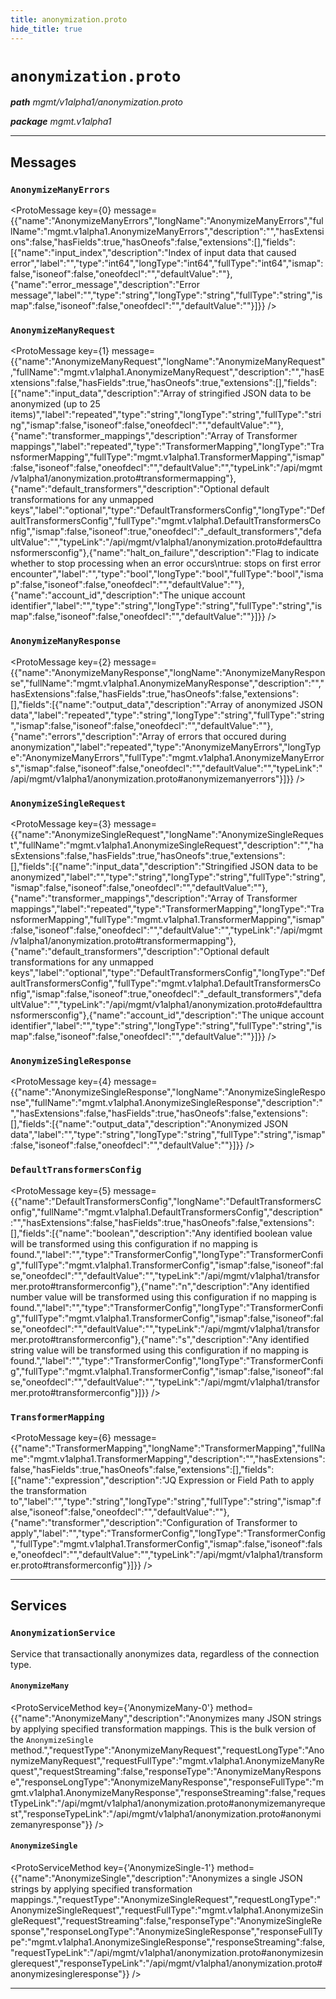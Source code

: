```yaml
---
title: anonymization.proto
hide_title: true
---
```



# `anonymization.proto`
_**path** mgmt/v1alpha1/anonymization.proto_

_**package** mgmt.v1alpha1_



---

## Messages


### `AnonymizeManyErrors`
<ProtoMessage key={0} message={{"name":"AnonymizeManyErrors","longName":"AnonymizeManyErrors","fullName":"mgmt.v1alpha1.AnonymizeManyErrors","description":"","hasExtensions":false,"hasFields":true,"hasOneofs":false,"extensions":[],"fields":[{"name":"input_index","description":"Index of input data that caused error","label":"","type":"int64","longType":"int64","fullType":"int64","ismap":false,"isoneof":false,"oneofdecl":"","defaultValue":""},{"name":"error_message","description":"Error message","label":"","type":"string","longType":"string","fullType":"string","ismap":false,"isoneof":false,"oneofdecl":"","defaultValue":""}]}} />


### `AnonymizeManyRequest`
<ProtoMessage key={1} message={{"name":"AnonymizeManyRequest","longName":"AnonymizeManyRequest","fullName":"mgmt.v1alpha1.AnonymizeManyRequest","description":"","hasExtensions":false,"hasFields":true,"hasOneofs":true,"extensions":[],"fields":[{"name":"input_data","description":"Array of stringified JSON data to be anonymized (up to 25 items)","label":"repeated","type":"string","longType":"string","fullType":"string","ismap":false,"isoneof":false,"oneofdecl":"","defaultValue":""},{"name":"transformer_mappings","description":"Array of Transformer mappings","label":"repeated","type":"TransformerMapping","longType":"TransformerMapping","fullType":"mgmt.v1alpha1.TransformerMapping","ismap":false,"isoneof":false,"oneofdecl":"","defaultValue":"","typeLink":"/api/mgmt/v1alpha1/anonymization.proto#transformermapping"},{"name":"default_transformers","description":"Optional default transformations for any unmapped keys","label":"optional","type":"DefaultTransformersConfig","longType":"DefaultTransformersConfig","fullType":"mgmt.v1alpha1.DefaultTransformersConfig","ismap":false,"isoneof":true,"oneofdecl":"_default_transformers","defaultValue":"","typeLink":"/api/mgmt/v1alpha1/anonymization.proto#defaulttransformersconfig"},{"name":"halt_on_failure","description":"Flag to indicate whether to stop processing when an error occurs\ntrue: stops on first error encounter","label":"","type":"bool","longType":"bool","fullType":"bool","ismap":false,"isoneof":false,"oneofdecl":"","defaultValue":""},{"name":"account_id","description":"The unique account identifier","label":"","type":"string","longType":"string","fullType":"string","ismap":false,"isoneof":false,"oneofdecl":"","defaultValue":""}]}} />


### `AnonymizeManyResponse`
<ProtoMessage key={2} message={{"name":"AnonymizeManyResponse","longName":"AnonymizeManyResponse","fullName":"mgmt.v1alpha1.AnonymizeManyResponse","description":"","hasExtensions":false,"hasFields":true,"hasOneofs":false,"extensions":[],"fields":[{"name":"output_data","description":"Array of anonymized JSON data","label":"repeated","type":"string","longType":"string","fullType":"string","ismap":false,"isoneof":false,"oneofdecl":"","defaultValue":""},{"name":"errors","description":"Array of errors that occured during anonymization","label":"repeated","type":"AnonymizeManyErrors","longType":"AnonymizeManyErrors","fullType":"mgmt.v1alpha1.AnonymizeManyErrors","ismap":false,"isoneof":false,"oneofdecl":"","defaultValue":"","typeLink":"/api/mgmt/v1alpha1/anonymization.proto#anonymizemanyerrors"}]}} />


### `AnonymizeSingleRequest`
<ProtoMessage key={3} message={{"name":"AnonymizeSingleRequest","longName":"AnonymizeSingleRequest","fullName":"mgmt.v1alpha1.AnonymizeSingleRequest","description":"","hasExtensions":false,"hasFields":true,"hasOneofs":true,"extensions":[],"fields":[{"name":"input_data","description":"Stringified JSON data to be anonymized","label":"","type":"string","longType":"string","fullType":"string","ismap":false,"isoneof":false,"oneofdecl":"","defaultValue":""},{"name":"transformer_mappings","description":"Array of Transformer mappings","label":"repeated","type":"TransformerMapping","longType":"TransformerMapping","fullType":"mgmt.v1alpha1.TransformerMapping","ismap":false,"isoneof":false,"oneofdecl":"","defaultValue":"","typeLink":"/api/mgmt/v1alpha1/anonymization.proto#transformermapping"},{"name":"default_transformers","description":"Optional default transformations for any unmapped keys","label":"optional","type":"DefaultTransformersConfig","longType":"DefaultTransformersConfig","fullType":"mgmt.v1alpha1.DefaultTransformersConfig","ismap":false,"isoneof":true,"oneofdecl":"_default_transformers","defaultValue":"","typeLink":"/api/mgmt/v1alpha1/anonymization.proto#defaulttransformersconfig"},{"name":"account_id","description":"The unique account identifier","label":"","type":"string","longType":"string","fullType":"string","ismap":false,"isoneof":false,"oneofdecl":"","defaultValue":""}]}} />


### `AnonymizeSingleResponse`
<ProtoMessage key={4} message={{"name":"AnonymizeSingleResponse","longName":"AnonymizeSingleResponse","fullName":"mgmt.v1alpha1.AnonymizeSingleResponse","description":"","hasExtensions":false,"hasFields":true,"hasOneofs":false,"extensions":[],"fields":[{"name":"output_data","description":"Anonymized JSON data","label":"","type":"string","longType":"string","fullType":"string","ismap":false,"isoneof":false,"oneofdecl":"","defaultValue":""}]}} />


### `DefaultTransformersConfig`
<ProtoMessage key={5} message={{"name":"DefaultTransformersConfig","longName":"DefaultTransformersConfig","fullName":"mgmt.v1alpha1.DefaultTransformersConfig","description":"","hasExtensions":false,"hasFields":true,"hasOneofs":false,"extensions":[],"fields":[{"name":"boolean","description":"Any identified boolean value will be transformed using this configuration if no mapping is found.","label":"","type":"TransformerConfig","longType":"TransformerConfig","fullType":"mgmt.v1alpha1.TransformerConfig","ismap":false,"isoneof":false,"oneofdecl":"","defaultValue":"","typeLink":"/api/mgmt/v1alpha1/transformer.proto#transformerconfig"},{"name":"n","description":"Any identified number value will be transformed using this configuration if no mapping is found.","label":"","type":"TransformerConfig","longType":"TransformerConfig","fullType":"mgmt.v1alpha1.TransformerConfig","ismap":false,"isoneof":false,"oneofdecl":"","defaultValue":"","typeLink":"/api/mgmt/v1alpha1/transformer.proto#transformerconfig"},{"name":"s","description":"Any identified string value will be transformed using this configuration if no mapping is found.","label":"","type":"TransformerConfig","longType":"TransformerConfig","fullType":"mgmt.v1alpha1.TransformerConfig","ismap":false,"isoneof":false,"oneofdecl":"","defaultValue":"","typeLink":"/api/mgmt/v1alpha1/transformer.proto#transformerconfig"}]}} />


### `TransformerMapping`
<ProtoMessage key={6} message={{"name":"TransformerMapping","longName":"TransformerMapping","fullName":"mgmt.v1alpha1.TransformerMapping","description":"","hasExtensions":false,"hasFields":true,"hasOneofs":false,"extensions":[],"fields":[{"name":"expression","description":"JQ Expression or Field Path to apply the transformation to","label":"","type":"string","longType":"string","fullType":"string","ismap":false,"isoneof":false,"oneofdecl":"","defaultValue":""},{"name":"transformer","description":"Configuration of Transformer to apply","label":"","type":"TransformerConfig","longType":"TransformerConfig","fullType":"mgmt.v1alpha1.TransformerConfig","ismap":false,"isoneof":false,"oneofdecl":"","defaultValue":"","typeLink":"/api/mgmt/v1alpha1/transformer.proto#transformerconfig"}]}} />

---
## Services


### `AnonymizationService`

Service that transactionally anonymizes data, regardless of the connection type.


#### `AnonymizeMany`
<ProtoServiceMethod key={'AnonymizeMany-0'} method={{"name":"AnonymizeMany","description":"Anonymizes many JSON strings by applying specified transformation mappings. This is the bulk version of the `AnonymizeSingle` method.","requestType":"AnonymizeManyRequest","requestLongType":"AnonymizeManyRequest","requestFullType":"mgmt.v1alpha1.AnonymizeManyRequest","requestStreaming":false,"responseType":"AnonymizeManyResponse","responseLongType":"AnonymizeManyResponse","responseFullType":"mgmt.v1alpha1.AnonymizeManyResponse","responseStreaming":false,"requestTypeLink":"/api/mgmt/v1alpha1/anonymization.proto#anonymizemanyrequest","responseTypeLink":"/api/mgmt/v1alpha1/anonymization.proto#anonymizemanyresponse"}} />


#### `AnonymizeSingle`
<ProtoServiceMethod key={'AnonymizeSingle-1'} method={{"name":"AnonymizeSingle","description":"Anonymizes a single JSON strings by applying specified transformation mappings.","requestType":"AnonymizeSingleRequest","requestLongType":"AnonymizeSingleRequest","requestFullType":"mgmt.v1alpha1.AnonymizeSingleRequest","requestStreaming":false,"responseType":"AnonymizeSingleResponse","responseLongType":"AnonymizeSingleResponse","responseFullType":"mgmt.v1alpha1.AnonymizeSingleResponse","responseStreaming":false,"requestTypeLink":"/api/mgmt/v1alpha1/anonymization.proto#anonymizesinglerequest","responseTypeLink":"/api/mgmt/v1alpha1/anonymization.proto#anonymizesingleresponse"}} />


---


  